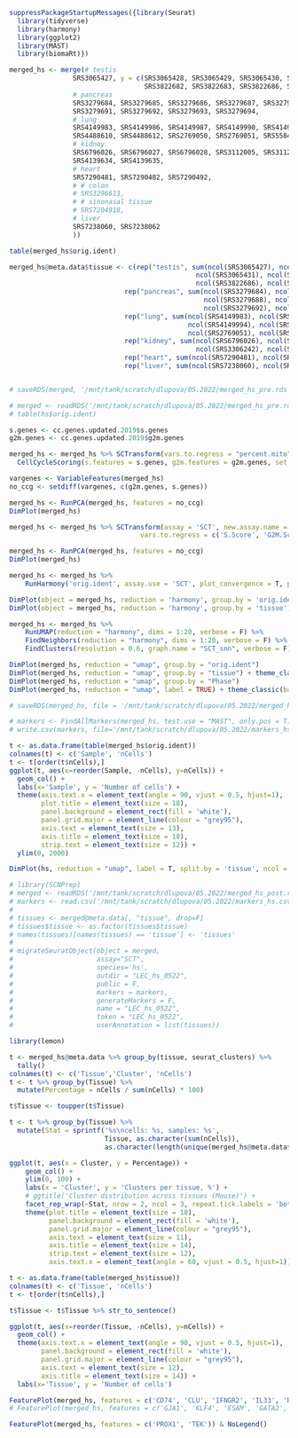 ```r
suppressPackageStartupMessages({library(Seurat)
  library(tidyverse)
  library(harmony)
  library(ggplot2)
  library(MAST)
  library(biomaRt)})
```

```r
merged_hs <- merge(# testis
                SRS3065427, y = c(SRS3065428, SRS3065429, SRS3065430, SRS3065431, SRS3822680, 
                                  SRS3822682, SRS3822683, SRS3822686, SRS5086064,
                # pancreas
                SRS3279684, SRS3279685, SRS3279686, SRS3279687, SRS3279688, SRS3279689, SRS3279690, 
                SRS3279691, SRS3279692, SRS3279693, SRS3279694,
                # lung
                SRS4149983, SRS4149986, SRS4149987, SRS4149990, SRS4149992, SRS4149994, SRS4149997, 
                SRS4488610, SRS4488612, SRS2769050, SRS2769051, SRS5584813, SRS5584814, SRS5584815,
                # kidney
                SRS6796026, SRS6796027, SRS6796028, SRS3112005, SRS3112006, SRS3306242, SRS4139633, 
                SRS4139634, SRS4139635,
                # heart
                SRS7290481, SRS7290482, SRS7290492,
                # # colon
                # SRS3296613,
                # # sinonasal tissue
                # SRS7204918,
                # liver
                SRS7238060, SRS7238062
                ))

table(merged_hs$orig.ident)
```

```r
merged_hs@meta.data$tissue <- c(rep("testis", sum(ncol(SRS3065427), ncol(SRS3065428), ncol(SRS3065429), ncol(SRS3065430), 
                                               ncol(SRS3065431), ncol(SRS3822680),ncol(SRS3822682), ncol(SRS3822683), 
                                               ncol(SRS3822686), ncol(SRS5086064))),
                             rep("pancreas", sum(ncol(SRS3279684), ncol(SRS3279685), ncol(SRS3279686), ncol(SRS3279687), 
                                                 ncol(SRS3279688), ncol(SRS3279689), ncol(SRS3279690), ncol(SRS3279691), 
                                                 ncol(SRS3279692), ncol(SRS3279693), ncol(SRS3279694))),
                             rep("lung", sum(ncol(SRS4149983), ncol(SRS4149986), ncol(SRS4149987), ncol(SRS4149990), ncol(SRS4149992),
                                             ncol(SRS4149994), ncol(SRS4149997), ncol(SRS4488610), ncol(SRS4488612), ncol(SRS2769050),
                                             ncol(SRS2769051), ncol(SRS5584813), ncol(SRS5584814), ncol(SRS5584815))),
                             rep("kidney", sum(ncol(SRS6796026), ncol(SRS6796027), ncol(SRS6796028), ncol(SRS3112005), ncol(SRS3112006),
                                               ncol(SRS3306242), ncol(SRS4139633), ncol(SRS4139634), ncol(SRS4139635))),
                             rep("heart", sum(ncol(SRS7290481), ncol(SRS7290482), ncol(SRS7290492))),
                             rep("liver", sum(ncol(SRS7238060), ncol(SRS7238062))))


# saveRDS(merged, '/mnt/tank/scratch/dlupova/05.2022/merged_hs_pre.rds')
```

```r
# merged <- readRDS('/mnt/tank/scratch/dlupova/05.2022/merged_hs_pre.rds')
# table(hs$orig.ident)  
```

```r
s.genes <- cc.genes.updated.2019$s.genes
g2m.genes <- cc.genes.updated.2019$g2m.genes
```

```r
merged_hs <- merged_hs %>% SCTransform(vars.to.regress = "percent.mito", verbose = FALSE) %>% 
  CellCycleScoring(s.features = s.genes, g2m.features = g2m.genes, set.ident = TRUE)

vargenes <- VariableFeatures(merged_hs)
no_ccg <- setdiff(vargenes, c(g2m.genes, s.genes))

merged_hs <- RunPCA(merged_hs, features = no_ccg)
DimPlot(merged_hs)
```

```r
merged_hs <- merged_hs %>% SCTransform(assay = 'SCT', new.assay.name = 'SCT',
                                 vars.to.regress = c('S.Score', 'G2M.Score'), verbose = FALSE)

merged_hs <- RunPCA(merged_hs, features = no_ccg)
DimPlot(merged_hs)
```

```r
merged_hs <- merged_hs %>% 
    RunHarmony('orig.ident', assay.use = 'SCT', plot_convergence = T, project.dim = F, max.iter.harmony = 20)
```

```r
DimPlot(object = merged_hs, reduction = 'harmony', group.by = 'orig.ident')
DimPlot(object = merged_hs, reduction = 'harmony', group.by = 'tissue')
```

```r
merged_hs <- merged_hs %>% 
    RunUMAP(reduction = "harmony", dims = 1:20, verbose = F) %>% 
    FindNeighbors(reduction = "harmony", dims = 1:20, verbose = F) %>%
    FindClusters(resolution = 0.6, graph.name = "SCT_snn", verbose = F) 
```

```r
DimPlot(merged_hs, reduction = "umap", group.by = "orig.ident")
DimPlot(merged_hs, reduction = "umap", group.by = "tissue") + theme_classic(base_size=18) #+ NoLegend()
DimPlot(merged_hs, reduction = "umap", group.by = "Phase")
DimPlot(merged_hs, reduction = "umap", label = TRUE) + theme_classic(base_size=18) #+ NoLegend() + ggtitle('a')
```

```r
# saveRDS(merged_hs, file = '/mnt/tank/scratch/dlupova/05.2022/merged_hs_post.rds')
```

```r
# markers <- FindAllMarkers(merged_hs, test.use = "MAST", only.pos = T)
# write.csv(markers, file='/mnt/tank/scratch/dlupova/05.2022/markers_hs.csv')
```

```r
t <- as.data.frame(table(merged_hs$orig.ident))
colnames(t) <- c('Sample', 'nCells')
t <- t[order(t$nCells),]
ggplot(t, aes(x=reorder(Sample, -nCells), y=nCells)) + 
  geom_col() + 
  labs(x='Sample', y = 'Number of cells') +
  theme(axis.text.x = element_text(angle = 90, vjust = 0.5, hjust=1),
        plot.title = element_text(size = 18), 
        panel.background = element_rect(fill = 'white'), 
        panel.grid.major = element_line(colour = "grey95"), 
        axis.text = element_text(size = 13), 
        axis.title = element_text(size = 18), 
        strip.text = element_text(size = 12)) +
  ylim(0, 2000)
```

```r
DimPlot(hs, reduction = "umap", label = T, split.by = 'tissue', ncol = 4, pt.size = 3)
```

```r
# library(SCNPrep)
# merged <- readRDS('/mnt/tank/scratch/dlupova/05.2022/merged_hs_post.rds')
# markers <- read.csv('/mnt/tank/scratch/dlupova/05.2022/markers_hs.csv')
# 
# tissues <- merged@meta.data[, "tissue", drop=F]
# tissues$tissue <- as.factor(tissues$tissue)
# names(tissues)[names(tissues) == 'tissue'] <- 'tissues'
# 
# migrateSeuratObject(object = merged,
#                     assay="SCT",
#                     species='hs',
#                     outdir = "LEC_hs_0522",
#                     public = F,
#                     markers = markers, 
#                     generateMarkers = F,
#                     name = "LEC_hs_0522",
#                     token = "LEC_hs_0522",
#                     userAnnotation = list(tissues))
```

```r
library(lemon)

t <- merged_hs@meta.data %>% group_by(tissue, seurat_clusters) %>%
  tally() 
colnames(t) <- c('Tissue','Cluster', 'nCells')
t <- t %>% group_by(Tissue) %>%
  mutate(Percentage = nCells / sum(nCells) * 100)

t$Tissue <- toupper(t$Tissue)

t <- t %>% group_by(Tissue) %>% 
  mutate(Stat = sprintf('%s\ncells: %s, samples: %s', 
                        Tissue, as.character(sum(nCells)), 
                        as.character(length(unique(merged_hs@meta.data$orig.ident[merged_hs@meta.data$tissue == tolower(Tissue)])))))

ggplot(t, aes(x = Cluster, y = Percentage)) + 
    geom_col() + 
    ylim(0, 100) +
    labs(x = 'Cluster', y = 'Clusters per tissue, %') +
    # ggtitle('Cluster distribution across tissues (Mouse)') +
    facet_rep_wrap(~Stat, nrow = 2, ncol = 3, repeat.tick.labels = 'bottom') +
    theme(plot.title = element_text(size = 18), 
          panel.background = element_rect(fill = 'white'), 
          panel.grid.major = element_line(colour = "grey95"), 
          axis.text = element_text(size = 11), 
          axis.title = element_text(size = 14), 
          strip.text = element_text(size = 12),
          axis.text.x = element_text(angle = 60, vjust = 0.5, hjust=1))
```

```r
t <- as.data.frame(table(merged_hs$tissue))
colnames(t) <- c('Tissue', 'nCells')
t <- t[order(t$nCells),]

t$Tissue <- t$Tissue %>% str_to_sentence()

ggplot(t, aes(x=reorder(Tissue, -nCells), y=nCells)) + 
  geom_col() + 
  theme(axis.text.x = element_text(angle = 90, vjust = 0.5, hjust=1), 
        panel.background = element_rect(fill = 'white'), 
        panel.grid.major = element_line(colour = "grey95"), 
        axis.text = element_text(size = 12), 
        axis.title = element_text(size = 14)) + 
  labs(x='Tissue', y = 'Number of cells')
```

```r
FeaturePlot(merged_hs, features = c('CD74', 'CLU', 'IFNGR2', 'IL33', 'RELB', 'VCAM1'), ncol = 3) & NoLegend()
# FeaturePlot(merged_hs, features = c('GJA1', 'KLF4', 'ESAM', 'GATA2', 'CLDN11', 'ANGPT2'), ncol = 3) & NoLegend()
```

```r
FeaturePlot(merged_hs, features = c('PROX1', 'TEK')) & NoLegend()
```


